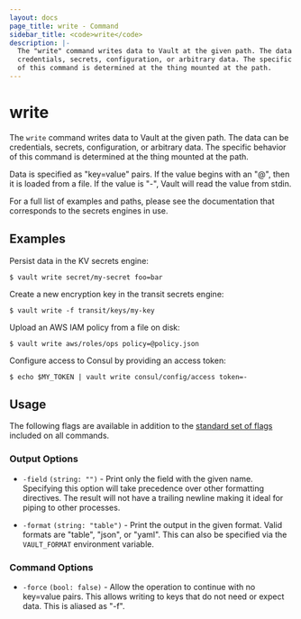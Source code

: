 ```yaml
---
layout: docs
page_title: write - Command
sidebar_title: <code>write</code>
description: |-
  The "write" command writes data to Vault at the given path. The data can be
  credentials, secrets, configuration, or arbitrary data. The specific behavior
  of this command is determined at the thing mounted at the path.
---
```


# write

The `write` command writes data to Vault at the given path. The data can be
credentials, secrets, configuration, or arbitrary data. The specific behavior of
this command is determined at the thing mounted at the path.

Data is specified as "key=value" pairs. If the value begins with an "@", then it
is loaded from a file. If the value is "-", Vault will read the value from
stdin.

For a full list of examples and paths, please see the documentation that
corresponds to the secrets engines in use.

## Examples

Persist data in the KV secrets engine:

```text
$ vault write secret/my-secret foo=bar
```

Create a new encryption key in the transit secrets engine:

```text
$ vault write -f transit/keys/my-key
```

Upload an AWS IAM policy from a file on disk:

```text
$ vault write aws/roles/ops policy=@policy.json
```

Configure access to Consul by providing an access token:

```text
$ echo $MY_TOKEN | vault write consul/config/access token=-
```

## Usage

The following flags are available in addition to the [standard set of
flags](/vault/docs/commands) included on all commands.

### Output Options

- `-field` `(string: "")` - Print only the field with the given name. Specifying
  this option will take precedence over other formatting directives. The result
  will not have a trailing newline making it ideal for piping to other processes.

- `-format` `(string: "table")` - Print the output in the given format. Valid
  formats are "table", "json", or "yaml". This can also be specified via the
  `VAULT_FORMAT` environment variable.

### Command Options

- `-force` `(bool: false)` - Allow the operation to continue with no key=value
  pairs. This allows writing to keys that do not need or expect data. This is
  aliased as "-f".
